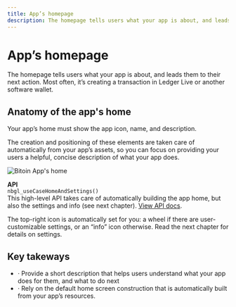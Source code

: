 ```yaml
---
title: App’s homepage
description: The homepage tells users what your app is about, and leads them to their next action. Most often, it’s creating a transaction in Ledger Live or another software wallet.
---
```



# App’s homepage

The homepage tells users what your app is about, and leads them to their next action. Most often, it’s creating a transaction in Ledger Live or another software wallet.

## Anatomy of the app's home

Your app’s home must show the app icon, name, and description.

The creation and positioning of these elements are taken care of automatically from your app’s assets, so you can focus on providing your users a helpful, concise description of what your app does.


![Bitoin App's home](/device-app/stax-flex-bitcoin-home.jpg)

<Callout emoji="💻">
	<b>API</b><br/>
  	<code>nbgl_useCaseHomeAndSettings()</code><br/>
  	This high-level API takes care of automatically building the app home, but also the settings and info (see next chapter). <a href="https://ledgerhq.github.io/ledger-secure-sdk/nbgl__use__case_8h.html#a438078d9be71706e0ad6a05f56658255">View API docs</a>.
</Callout>

The top-right icon is automatically set for you: a wheel if there are user- customizable settings, or an “info” icon otherwise. Read the next chapter for details on settings.

## Key takeways

<Callout>
	<ul>
		<li>· Provide a short description that helps users understand what your app does for them, and what to do next</li>
		<li>· Rely on the default home screen construction that is automatically built from your app’s resources.</li>
	</ul>
</Callout>

